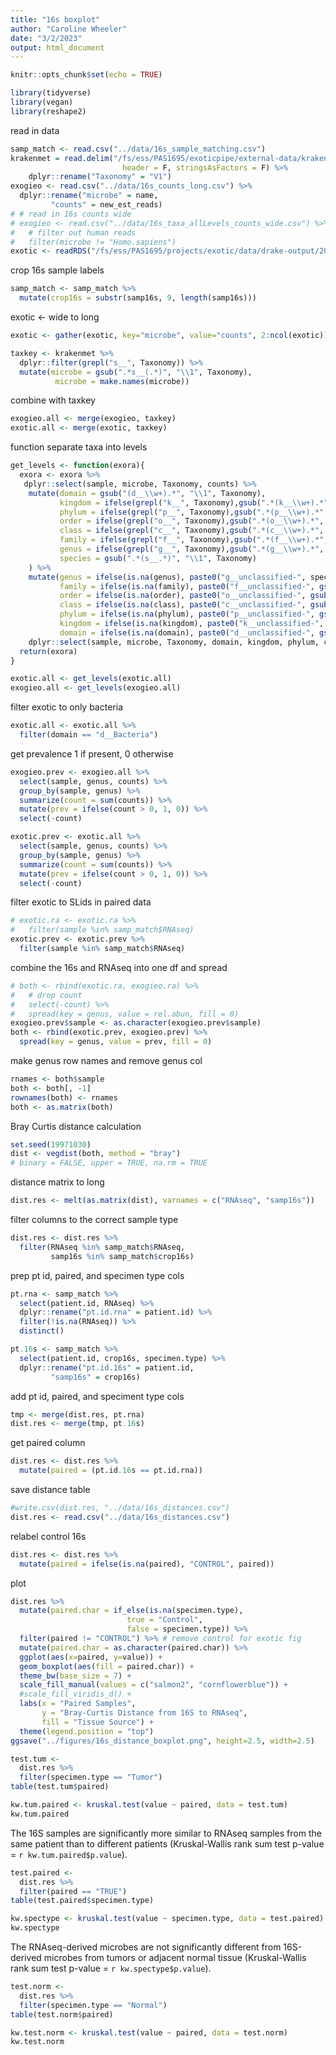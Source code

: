 ```yaml
---
title: "16s boxplot"
author: "Caroline Wheeler"
date: "3/2/2023"
output: html_document
---
```


```r
knitr::opts_chunk$set(echo = TRUE)

library(tidyverse)
library(vegan)
library(reshape2)
```

read in data 
```r
samp_match <- read.csv("../data/16s_sample_matching.csv")
krakenmet = read.delim("/fs/ess/PAS1695/exoticpipe/external-data/kraken2-metaphlan-noplants.txt",
                         header = F, stringsAsFactors = F) %>%
    dplyr::rename("Taxonomy" = "V1")
exogieo <- read.csv("../data/16s_counts_long.csv") %>%
  dplyr::rename("microbe" = name,
         "counts" = new_est_reads)
# # read in 16s counts wide
# exogieo <- read.csv("../data/16s_taxa_allLevels_counts_wide.csv") %>%
#   # filter out human reads
#   filter(microbe != "Homo.sapiens")
exotic <- readRDS("/fs/ess/PAS1695/projects/exotic/data/drake-output/2022-03-08/tcc.counts.RDS")
```

crop 16s sample labels
```r
samp_match <- samp_match %>%
  mutate(crop16s = substr(samp16s, 9, length(samp16s)))
```

exotic <- wide to long
```r
exotic <- gather(exotic, key="microbe", value="counts", 2:ncol(exotic))
```

```r
taxkey <- krakenmet %>%
  dplyr::filter(grepl("s__", Taxonomy)) %>%
  mutate(microbe = gsub(".*s__(.*)", "\\1", Taxonomy),
          microbe = make.names(microbe))
```

combine with taxkey
```r
exogieo.all <- merge(exogieo, taxkey)
exotic.all <- merge(exotic, taxkey)
```

function separate taxa into levels 
```r
get_levels <- function(exora){
  exora <- exora %>%
   dplyr::select(sample, microbe, Taxonomy, counts) %>%
    mutate(domain = gsub("(d__\\w+).*", "\\1", Taxonomy),
           kingdom = ifelse(grepl("k__", Taxonomy),gsub(".*(k__\\w+).*", "\\1", Taxonomy), NA),
           phylum = ifelse(grepl("p__", Taxonomy),gsub(".*(p__\\w+).*", "\\1", Taxonomy), NA),
           order = ifelse(grepl("o__", Taxonomy),gsub(".*(o__\\w+).*", "\\1", Taxonomy), NA),
           class = ifelse(grepl("c__", Taxonomy),gsub(".*(c__\\w+).*", "\\1", Taxonomy), NA),
           family = ifelse(grepl("f__", Taxonomy),gsub(".*(f__\\w+).*", "\\1", Taxonomy), NA),
           genus = ifelse(grepl("g__", Taxonomy),gsub(".*(g__\\w+).*", "\\1", Taxonomy), NA),
           species = gsub(".*(s__.*)", "\\1", Taxonomy)
    ) %>%
    mutate(genus = ifelse(is.na(genus), paste0("g__unclassified-", species), genus),
           family = ifelse(is.na(family), paste0("f__unclassified-", gsub("g__unclassified-", "", genus)), family),
           order = ifelse(is.na(order), paste0("o__unclassified-", gsub("f__unclassified-", "", family)), order),
           class = ifelse(is.na(class), paste0("c__unclassified-", gsub("o__unclassified-", "", order)), class),
           phylum = ifelse(is.na(phylum), paste0("p__unclassified-", gsub("c__unclassified-", "", class)),phylum),
           kingdom = ifelse(is.na(kingdom), paste0("k__unclassified-", gsub("p__unclassified-", "", phylum)), kingdom),
           domain = ifelse(is.na(domain), paste0("d__unclassified-", gsub("k__unclassified-", "", kingdom)), domain)) %>%
    dplyr::select(sample, microbe, Taxonomy, domain, kingdom, phylum, class, order, family, genus, species, counts)
  return(exora)
}
```


```r
exotic.all <- get_levels(exotic.all)
exogieo.all <- get_levels(exogieo.all)
```

filter exotic to only bacteria 
```r
exotic.all <- exotic.all %>%
  filter(domain == "d__Bacteria")
```

get prevalence 1 if present, 0 otherwise
```r
exogieo.prev <- exogieo.all %>%
  select(sample, genus, counts) %>% 
  group_by(sample, genus) %>% 
  summarize(count = sum(counts)) %>%
  mutate(prev = ifelse(count > 0, 1, 0)) %>%
  select(-count)

exotic.prev <- exotic.all %>%
  select(sample, genus, counts) %>% 
  group_by(sample, genus) %>% 
  summarize(count = sum(counts)) %>%
  mutate(prev = ifelse(count > 0, 1, 0)) %>%
  select(-count)
```


filter exotic to SLids in paired data
```r
# exotic.ra <- exotic.ra %>%
#   filter(sample %in% samp_match$RNAseq)
exotic.prev <- exotic.prev %>%
  filter(sample %in% samp_match$RNAseq)
```

combine the 16s and RNAseq into one df and spread
```r
# both <- rbind(exotic.ra, exogieo.ra) %>%
#   # drop count
#   select(-count) %>%
#   spread(key = genus, value = rel.abun, fill = 0)
exogieo.prev$sample <- as.character(exogieo.prev$sample)
both <- rbind(exotic.prev, exogieo.prev) %>%
  spread(key = genus, value = prev, fill = 0)
```

make genus row names and remove genus col
```r
rnames <- both$sample
both <- both[, -1]
rownames(both) <- rnames
both <- as.matrix(both)
```

Bray Curtis distance calculation
```r
set.seed(19971030)
dist <- vegdist(both, method = "bray")
# binary = FALSE, upper = TRUE, na.rm = TRUE
```

distance matrix to long
```r
dist.res <- melt(as.matrix(dist), varnames = c("RNAseq", "samp16s"))
```

filter columns to the correct sample type
```r
dist.res <- dist.res %>%
  filter(RNAseq %in% samp_match$RNAseq,
         samp16s %in% samp_match$crop16s)
```

prep pt id, paired, and specimen type cols
```r
pt.rna <- samp_match %>%
  select(patient.id, RNAseq) %>%
  dplyr::rename("pt.id.rna" = patient.id) %>%
  filter(!is.na(RNAseq)) %>%
  distinct()

pt.16s <- samp_match %>%
  select(patient.id, crop16s, specimen.type) %>%
  dplyr::rename("pt.id.16s" = patient.id,
         "samp16s" = crop16s)
```

add pt id, paired, and speciment type cols
```r
tmp <- merge(dist.res, pt.rna)
dist.res <- merge(tmp, pt.16s)
```

get paired column
```r
dist.res <- dist.res %>%
  mutate(paired = (pt.id.16s == pt.id.rna))
```

save distance table
```r
#write.csv(dist.res, "../data/16s_distances.csv")
dist.res <- read.csv("../data/16s_distances.csv")
```

relabel control 16s
```r
dist.res <- dist.res %>%
  mutate(paired = ifelse(is.na(paired), "CONTROL", paired))
```


plot 
```r
dist.res %>%
  mutate(paired.char = if_else(is.na(specimen.type),
                          true = "Control",
                          false = specimen.type)) %>%
  filter(paired != "CONTROL") %>% # remove control for exotic fig
  mutate(paired.char = as.character(paired.char)) %>%
  ggplot(aes(x=paired, y=value)) +
  geom_boxplot(aes(fill = paired.char)) +
  theme_bw(base_size = 7) +
  scale_fill_manual(values = c("salmon2", "cornflowerblue")) + 
  #scale_fill_viridis_d() +
  labs(x = "Paired Samples",
       y = "Bray-Curtis Distance from 16S to RNAseq",
       fill = "Tissue Source") +
  theme(legend.position = "top")
ggsave("../figures/16s_distance_boxplot.png", height=2.5, width=2.5)
```

```r
test.tum <- 
  dist.res %>%
  filter(specimen.type == "Tumor")
table(test.tum$paired)
```

```r
kw.tum.paired <- kruskal.test(value ~ paired, data = test.tum)
kw.tum.paired
```

The 16S samples are significantly more similar to RNAseq samples from the same patient than to different patients (Kruskal-Wallis rank sum test p-value = `r kw.tum.paired$p.value`).

```r
test.paired <- 
  dist.res %>%
  filter(paired == "TRUE")
table(test.paired$specimen.type)
```
```r
kw.spectype <- kruskal.test(value ~ specimen.type, data = test.paired)
kw.spectype
```

The RNAseq-derived microbes are not significantly different from 16S-derived microbes from tumors or adjacent normal tissue (Kruskal-Wallis rank sum test p-value = `r kw.spectype$p.value`).

```r
test.norm <- 
  dist.res %>%
  filter(specimen.type == "Normal")
table(test.norm$paired)
```

```r
kw.test.norm <- kruskal.test(value ~ paired, data = test.norm)
kw.test.norm
```